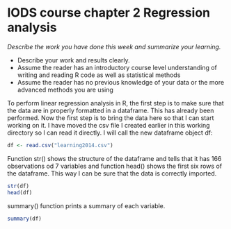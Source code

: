 # IODS course chapter 2 Regression analysis 

*Describe the work you have done this week and summarize your learning.*

- Describe your work and results clearly. 
- Assume the reader has an introductory course level understanding of writing and reading R code as well as statistical methods
- Assume the reader has no previous knowledge of your data or the more advanced methods you are using  

To perform linear regression analysis in R, the first step is to make sure that the data are in properly formatted in a dataframe. This has already been performed. Now the first step is to bring the data here so that I can start working on it. I have moved the csv file I created earlier in this working directory so I can read it directly. I will call the new dataframe object df:


```r
df <- read.csv("learning2014.csv")

```

Function str() shows the structure of the dataframe and tells that it has 166 observations od 7 variables and function head() shows the first six rows of the dataframe. This way I can be sure that the data is correctly imported. 
```r
str(df)
head(df)
```

summary() function prints a summary of each variable.
```r

summary(df)
```






